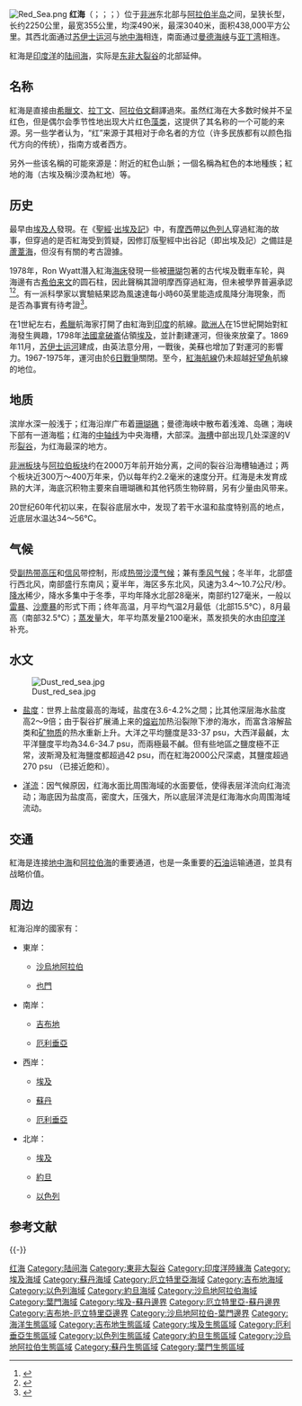 {{for|商業術語|藍海策略}}
{{Infobox lake
| name         = 
| image        = 
| caption      = 
| image_bathymetry  = Red Sea topographic map-en.jpg
| caption_bathymetry= 
| location          = 
| coords            = {{Coord|22|N|38|E|region:EG_type:adm1st_scale:10000000|display=inline,title}}
| type              = 
| inflow            = [[巴拉卡河|巴拉卡河]]、{{le|哈達德河|Haddas River}}、[[安瑟巴河|安瑟巴河]]、{{link-de|Wadi Gasus|Wadi Gasus}}
| outflow           = [[曼德海峽|曼德海峽]]
| catchment         = 
| basin_countries   = 
| length            = {{convert|2250|km|mi|abbr=off}}
| width             = {{convert|355|km|mi|abbr=off}}
| area              = {{convert|438000|km2|sqmi|abbr=off}}
| depth             = {{convert|490|m|ft|abbr=off}}
| max-depth         = {{convert|3040|m|ft|abbr=off}}
| volume            = {{convert|233000|km3|cumi|abbr=off}}
| residence_time    = 
| shore             = 
| elevation         = 
| frozen            = 
| islands           = 
| cities            = 
| reference         =
}}
[[File:Red_Sea.png|thumb]]
'''红海'''（{{lang-ar|'''البحر الأحمر'''}}；{{lang-he|יַם סוּף}}；{{lang-fr|'''Mer Rouge'''}}；{{lang-en|'''Red Sea'''}}）位于[[非洲|非洲]]东北部与[[阿拉伯半岛|阿拉伯半岛]]之间，呈狭长型，长约2250公里，最宽355公里，均深490米，最深3040米，面积438,000平方公里。其西北面通过[[苏伊士运河|苏伊士运河]]与[[地中海|地中海]]相连，南面通过[[曼德海峡|曼德海峡]]与[[亚丁湾|亚丁湾]]相连。

紅海是[[印度洋|印度洋]]的[[陆间海|陆间海]]，实际是[[东非大裂谷|东非大裂谷]]的北部延伸。

== 名称 ==
紅海是直接由[[希臘文|希臘文]]、[[拉丁文|拉丁文]]、[[阿拉伯文|阿拉伯文]]翻譯過來。虽然红海在大多数时候并不呈红色，但是偶尔会季节性地出现大片红色[[藻类|藻类]]，这提供了其名称的一个可能的来源。另一些学者认为，“红”来源于其相对于命名者的方位（许多民族都有以颜色指代方向的传统），指南方或者西方。

另外一些该名稱的可能來源是：附近的紅色山脈；一個名稱為紅色的本地種族；紅地的海（古埃及稱沙漠為紅地）等。

== 历史 ==
最早由[[埃及人|埃及人]]發現。在《[[聖經|聖經]]·[[出埃及記|出埃及記]]》中，有[[摩西|摩西]]帶[[以色列人|以色列人]]穿過紅海的故事，但穿過的是否紅海受到質疑，因修訂版聖經中出谷記（即出埃及記）之備註是[[蘆葦海|蘆葦海]]，但沒有有關的考古證據。

1978年，Ron Wyatt潛入紅海[[海床|海床]]發現一些被[[珊瑚|珊瑚]]包著的古代埃及戰車车轮，與海邊有古[[希伯来文|希伯来文]]的圆石柱，因此聲稱其證明摩西穿過紅海，但未被學界普遍承認<ref>{{cite journal |url=http://www.truth-monthly.com/issue120/0309mt01.htm |archiveurl=https://web.archive.org/web/20101104112557/http://www.truth-monthly.com/issue120/0309mt01.htm |title=史證鑿鑿聖經無誤聖經考古發現的啟示 |journal=真理報月刊 |issue=120 |date=2003-09 |archivedate=2010-11-04 |accessdate=2017-05-05 |location=[[加拿大|加拿大]][[卑斯省|卑斯省]][[大溫哥華|大溫哥華]]地區[[列治文|列治文]]市 |language=zh-hant |deadurl=yes }}</ref><ref>{{cite news |url=http://www.huaxia.com/hxhy/hywh/2011/06/2461296.html |title=摩西让红海开路 |date=2011-06-20 |language=zh-hans }}</ref>。有一派科學家以實驗結果認為風速達每小時60英里能造成風降分海現象，而是否為事實有待考證<ref>{{cite web |url=http://www.truthorfiction.com/rumors/c/chariot-wheels.htm |title=Egyptian Chariot Wheels Found at the Bottom of the Red Sea-Unproven! |trans_title=古埃及戰車車輪在紅海海底現：未證實 |language=en }}</ref>。

在1世紀左右，[[希臘|希臘]]航海家打開了由紅海到[[印度|印度]]的航線。[[歐洲人|歐洲人]]在15世紀開始對紅海發生興趣，1798年[[法國|法國]][[拿破崙|拿破崙]]佔領[[埃及|埃及]]，並計劃建運河，但後來放棄了。1869年11月，[[苏伊士运河|苏伊士运河]]建成，由英法意分用，一戰後，美蘇也增加了對運河的影響力。1967-1975年，運河由於[[第三次中東戰爭|6日戰爭]]關閉。至今，[[紅海航線|紅海航線]]仍未超越[[好望角|好望角]]航線的地位。

== 地质 ==
滨岸水深一般浅于{{Citation needed|50公尺}}；红海沿岸广布着[[珊瑚礁|珊瑚礁]]；曼德海峡中散布着浅滩、岛礁；海峡下部有一道海槛；红海的[[中轴线|中轴线]]为中央海槽，大部深{{Citation needed|1500公尺}}。[[海槽|海槽]]中部出现几处深邃的V形[[裂谷|裂谷]]，为红海最深的地方。

[[非洲板块|非洲板块]]与[[阿拉伯板块|阿拉伯板块]]约在2000万年前开始分离，之间的裂谷沿海槽轴通过；两个板块近300万～400万年来，仍以每年约2.2毫米的速度分开。红海是未发育成熟的大洋，海底沉积物主要來自珊瑚礁和其他钙质生物碎屑，另有少量由风带来。

20世纪60年代初以来，在裂谷底层水中，发现了若干水温和盐度特别高的地点，近底层水温达34～56℃。

== 气候 ==
受[[副热带高压|副热带高压]]和[[信风|信风]]带控制，形成[[热带沙漠气候|热带沙漠气候]]；兼有[[季风气候|季风气候]]；冬半年，北部盛行西北风，南部盛行东南风；夏半年，海区多东北风，风速为3.4～10.7公尺/秒。[[降水|降水]]稀少，降水多集中于冬季，平均年降水北部28毫米，南部约127毫米，一般以[[雷暴|雷暴]]、[[沙塵暴|沙塵暴]]的形式下雨；终年高温，月平均气温2月最低（北部15.5℃），8月最高（南部32.5℃）；[[蒸发|蒸发]]量大，年平均蒸发量2100毫米，蒸发损失的水由[[印度洋|印度洋]]补充。

== 水文 ==
[[File:Dust_red_sea.jpg|thumb]]
* [[盐度|盐度]]：世界上盐度最高的海域，盐度在3.6-4.2%之間；比其他深层海水盐度高2～9倍；由于裂谷扩展涌上来的[[熔岩|熔岩]]加热沿裂隙下渗的海水，而富含溶解盐类和[[矿物质|矿物质]]的热水重新上升。大洋之平均鹽度是33-37 psu，大西洋最鹹，太平洋鹽度平均為34.6-34.7 psu，而兩極最不鹹。但有些地區之鹽度極不正常，波斯灣及紅海鹽度都超過42 psu，而在紅海2000公尺深處，其鹽度超過270 psu （已接近飽和）。

* [[洋流|洋流]]：因气候原因，红海水面比周围海域的水面要低，使得表层洋流向红海流动；海底因为盐度高，密度大，压强大，所以底层洋流是红海海水向周围海域流动。

== 交通 ==
紅海是连接[[地中海|地中海]]和[[阿拉伯海|阿拉伯海]]的重要通道，也是一条重要的[[石油|石油]]运输通道，並具有战略价值。

== 周边 ==
紅海沿岸的國家有：
* 東岸：
** {{flagicon|Saudi Arabia}} [[沙烏地阿拉伯|沙烏地阿拉伯]]
** {{flagicon|Yemen}} [[也門|也門]]
* 南岸：
** {{flagicon|Djibouti}} [[吉布地|吉布地]]
** {{flagicon|Eritrea}} [[厄利垂亞|厄利垂亞]]
* 西岸：
** {{flagicon|Egypt}} [[埃及|埃及]]
** {{flagicon|Sudan}} [[蘇丹|蘇丹]]
** {{flagicon|Eritrea}} [[厄利垂亞|厄利垂亞]]
* 北岸：
** {{flagicon|Egypt}} [[埃及|埃及]]
** {{flagicon|Jordan}} [[約旦|約旦]]
** {{flagicon|Israel}} [[以色列|以色列]]

== 参考文献 ==
{{Reflist}}

{{Commonscat|Red Sea}}

{{-}}
{{List of seas}}
{{Authority control}}

{{DEFAULTSORT:Red Sea}}
[[Category:红海|]]
[[Category:陆间海|Category:陆间海]]
[[Category:東非大裂谷|Category:東非大裂谷]]
[[Category:印度洋陸緣海|Category:印度洋陸緣海]]
[[Category:埃及海域|Category:埃及海域]]
[[Category:蘇丹海域|Category:蘇丹海域]]
[[Category:厄立特里亞海域|Category:厄立特里亞海域]]
[[Category:吉布地海域|Category:吉布地海域]]
[[Category:以色列海域|Category:以色列海域]]
[[Category:約旦海域|Category:約旦海域]]
[[Category:沙烏地阿拉伯海域|Category:沙烏地阿拉伯海域]]
[[Category:葉門海域|Category:葉門海域]]
[[Category:埃及-蘇丹邊界|Category:埃及-蘇丹邊界]]
[[Category:厄立特里亞-蘇丹邊界|Category:厄立特里亞-蘇丹邊界]]
[[Category:吉布地-厄立特里亞邊界|Category:吉布地-厄立特里亞邊界]]
[[Category:沙烏地阿拉伯-葉門邊界|Category:沙烏地阿拉伯-葉門邊界]]
[[Category:海洋生態區域|Category:海洋生態區域]]
[[Category:吉布地生態區域|Category:吉布地生態區域]]
[[Category:埃及生態區域|Category:埃及生態區域]]
[[Category:厄利垂亞生態區域|Category:厄利垂亞生態區域]]
[[Category:以色列生態區域|Category:以色列生態區域]]
[[Category:約旦生態區域|Category:約旦生態區域]]
[[Category:沙烏地阿拉伯生態區域|Category:沙烏地阿拉伯生態區域]]
[[Category:蘇丹生態區域|Category:蘇丹生態區域]]
[[Category:葉門生態區域|Category:葉門生態區域]]
